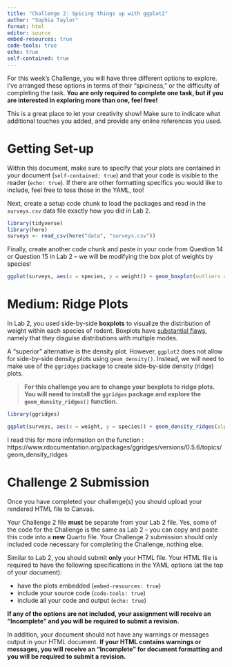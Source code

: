 ```yaml
---
title: "Challenge 2: Spicing things up with ggplot2"
author: "Sophia Taylor"
format: html
editor: source
embed-resources: true
code-tools: true
echo: true
self-contained: true
---
```


For this week's Challenge, you will have three different options to explore.
I've arranged these options in terms of their "spiciness," or the difficulty of 
completing the task. **You are only required to complete one task, but if you are interested in exploring more than one, feel free!**

This is a great place to let your creativity show! Make sure to indicate what
additional touches you added, and provide any online references you used.

# Getting Set-up 

Within this document, make sure to specify that your plots are contained in
your document (`self-contained: true`) and that your code is visible to the reader (`echo: true`). If there are other formatting specifics
you would like to include, feel free to toss those in the YAML, too!

Next, create a setup code chunk to load the packages and read in the
`surveys.csv` data file exactly how you did in Lab 2.

```r
library(tidyverse)
library(here)
surveys <- read_csv(here("data", "surveys.csv"))
```

Finally, create another code chunk and paste in your code from Question 14 or Question 15 in Lab 2 -- we will be modifying the box plot of weights by species!

```r
ggplot(surveys, aes(x = species, y = weight)) + geom_boxplot(outliers = FALSE) + geom_jitter(color = "orange3", alpha = 0.2) + labs(x = "Species", y = "Weight (grams)") + theme(axis.text.x = element_text(angle = 45))
```


# Medium: Ridge Plots

In Lab 2, you used side-by-side **boxplots** to visualize the distribution of 
weight within each species of rodent. Boxplots have [substantial flaws](https://www.data-to-viz.com/caveat/boxplot.html), namely that they
disguise distributions with multiple modes.

A "superior" alternative is the density plot. However, `ggplot2` does not allow
for side-by-side density plots using `geom_density()`. Instead, we will need to
make use of the `ggridges` package to create side-by-side density (ridge) plots.

> **For this challenge you are to change your boxplots to ridge plots. You will need to install the `ggridges` package and explore the `geom_density_ridges()` function.**

```r
library(ggridges)
```

```r
ggplot(surveys, aes(x = weight, y = species)) + geom_density_ridges(alpha = 0.5) + geom_boxplot(outliers = FALSE) + labs(x = "Weight (grams)", y = "Species") + theme(axis.text.x = element_text(angle = 45))
```
I read this for more information on the function : https://www.rdocumentation.org/packages/ggridges/versions/0.5.6/topics/geom_density_ridges

# Challenge 2 Submission

Once you have completed your challenge(s) you should upload your rendered HTML file to Canvas.

Your Challenge 2 file **must** be separate from your Lab 2 file. Yes, some of the code for the Challenge is the same as Lab 2 -- you can copy and paste this code into a **new** Quarto file. Your Challenge 2 submission should only included code necessary for completing the Challenge, nothing else.

Similar to Lab 2, you should submit **only** your HTML file. Your HTML file is required to have the following specifications in the YAML options (at the top of your document):

-   have the plots embedded (`embed-resources: true`)
-   include your source code (`code-tools: true`)
-   include all your code and output (`echo: true`)

**If any of the options are not included, your assignment will receive an "Incomplete" and you will be required to submit a revision.**

In addition, your document should not have any warnings or messages output in your HTML document. **If your HTML contains warnings or messages, you will receive an "Incomplete" for document formatting and you will be required to submit a revision.**

